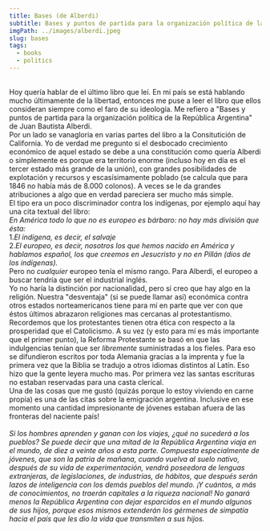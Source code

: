 ```yaml
---
title: Bases (de Alberdi)
subtitle: Bases y puntos de partida para la organización política de la República Argentina
imgPath: ../images/alberdi.jpeg
slug: bases
tags:
  - books
  - politics
---
```

\
Hoy quería hablar de el último libro que leí. En mi país se está hablando mucho últimamente de la libertad, entonces me puse a leer el libro que ellos consideran siempre como el faro de su ideología. Me refiero a "Bases y puntos de partida para la organización política de la República Argentina" de Juan Bautista Alberdi.
<br />
Por un lado se vanagloria en varias partes del libro a la Consitutición de California. Yo de verdad me pregunto si el desbocado crecimiento económico de aquel estado se debe a una constitución como quería Alberdi o simplemente es porque era territorio enorme (incluso hoy en día es el tercer estado más grande de la unión), con grandes posibilidades de explotación y recursos y escasísimamente poblado (se calcula que para 1846 no había más de 8.000 colonos). A veces se le da grandes atribuciones a algo que en verdad pareciera ser mucho más simple.
<br />
El tipo era un poco discriminador contra los indígenas, por ejemplo aquí hay una cita textual del libro:
\
_En América todo lo que no es europeo es bárbaro: no hay más división que ésta:_ 
\
1._El indígena, es decir, el salvaje_ 
\
2._El europeo, es decir, nosotros los que hemos nacido en América y hablamos español, los que creemos en Jesucristo y no en Pillán (dios de los indígenas)._
\
Pero no _cualquier_ europeo tenía el mismo rango. Para Alberdi, el europeo a buscar tendría que ser el industrial inglés.
<br />
Yo no haría la distinción por nacionalidad, pero sí creo que hay algo en la religión. Nuestra "desventaja" (si se puede llamar así) económica contra otros estados norteamericanos tiene para mí en parte que ver con que éstos últimos abrazaron religiones mas cercanas al protestantismo. Recordemos que los protestantes tienen otra ética con respecto a la prosperidad que el Catolicismo. A su vez (y esto para mí es más importante que el primer punto), la Reforma Protestante se basó en que las indulgencias tenían que ser _libremente_ suministradas a los fieles. Para eso se difundieron escritos por toda Alemania gracias a la imprenta y fue la primera vez que la Biblia se tradujo a otros idiomas distintos al Latín. Eso hizo que la gente leyera mucho mas. Por primera vez las santas escrituras no estaban reservadas para una casta clerical.
<br />
Una de las cosas que me gustó (quizás porque lo estoy viviendo en carne propia) es una de las citas sobre la emigración argentina. Inclusive en ese momento una cantidad impresionante de jóvenes estaban afuera de las fronteras del naciente país!
\
\
_Si los hombres aprenden y ganan con los viajes, ¿qué no sucederá a los pueblos? Se puede decir que una mitad de la República Argentina viaja en el mundo, de diez a veinte años a esta parte. Compuesta especialmente de jóvenes, que son la patria de mañana, cuando vuelva al suelo nativo, después de su vida de experimentación, vendrá poseedora de lenguas extranjeras, de legislaciones, de industrias, de hábitos, que después serán lazos de inteligencia con los demás pueblos del mundo. ¡Y cuántos, a más de conocimientos, no traerán capitales a la riqueza nacional! No ganará menos la República Argentina con dejar esparcidos en el mundo algunos de sus hijos, porque esos mismos extenderán los gérmenes de simpatía hacia el país que les dio la vida que transmiten a sus hijos._
